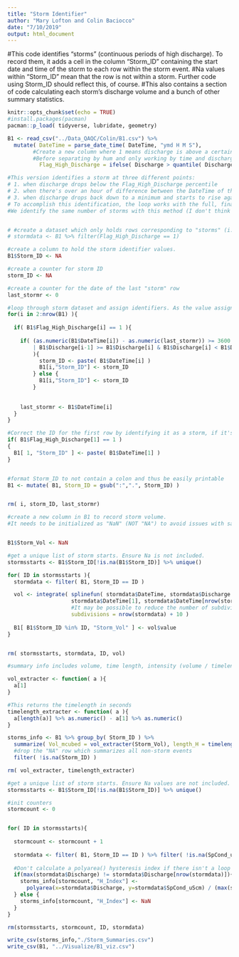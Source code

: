 ```yaml
---
title: "Storm Identifier"
author: "Mary Lofton and Colin Baciocco"
date: "7/10/2019"
output: html_document
---
```


#This code identifies "storms" (continuous periods of high discharge). To record them, it adds a cell in the column "Storm_ID" containing the start date and time of the storm to each row within the storm event.
#Na values within "Storm_ID" mean that the row is not within a storm. Further code using Storm_ID should reflect this, of course.
#This also contains a section of code calculating each storm's discharge volume and a bunch of other summary statistics.


```r
knitr::opts_chunk$set(echo = TRUE)
#install.packages(pacman)
pacman::p_load( tidyverse, lubridate, geometry)
```


```r

B1 <- read_csv("../Data_QAQC/Colin/B1.csv") %>%
  mutate( DateTime = parse_date_time( DateTime, "ymd H M S"),
        #Create a new column where 1 means discharge is above a certain percentile and 0 means it's not
        #Before separating by hum and only working by time and discharge, we identifified about 120 storms with a 99th percentile criterion and 609 with a 90th.
          Flag_High_Discharge = ifelse( Discharge > quantile( Discharge, 0.93, names = FALSE), 1, 0) )
```


```r
#This version identifies a storm at three different points:
# 1. when discharge drops below the Flag_High_Discharge percentile
# 2. when there's over an hour of difference between the DateTime of the current and previous "storm" rows. 
# 3. when discharge drops back down to a minimum and starts to rise again.
# To accomplish this identification, the loop works with the full, finalized dataset instead of only the portion including storms. 
#We identify the same number of storms with this method (I don't think there are all that many events where discharge bottoms out RIGHT below the 90th percentile and then jumps back up over it within the hour), but it's good to be thorough.


# #create a dataset which only holds rows corresponding to "storms" (i.e. rows where discharge is at or above the 90th quantile )
# stormdata <- B1 %>% filter(Flag_High_Discharge == 1)

#create a column to hold the storm identifier values.
B1$Storm_ID <- NA

#create a counter for storm ID
storm_ID <- NA

#create a counter for the date of the last "storm" row
last_stormr <- 0

#loop through storm dataset and assign identifiers. As the value assigned to each row depends on values in the row before it, the loop starts on the second row. This skipping may mean that the dataset starts with a storm the first row may be unidentified, but we manually correct the error with a line of code below.
for(i in 2:nrow(B1) ){
  
  if( B1$Flag_High_Discharge[i] == 1 ){
     
    if( (as.numeric(B1$DateTime[i]) - as.numeric(last_stormr)) >= 3600 
        | B1$Discharge[i-1] >= B1$Discharge[i] & B1$Discharge[i] < B1$Discharge[i+1]
        ){
          storm_ID <- paste( B1$DateTime[i] )
          B1[i,"Storm_ID"] <- storm_ID
        } else {
          B1[i,"Storm_ID"] <- storm_ID
        }
    
    
    last_stormr <- B1$DateTime[i]
  }
}

#Correct the ID for the first row by identifying it as a storm, if it's a storm 
if( B1$Flag_High_Discharge[1] == 1 )
{
  B1[ 1, "Storm_ID" ] <- paste( B1$DateTime[1] )
}


#format Storm_ID to not contain a colon and thus be easily printable
B1 <- mutate( B1, Storm_ID = gsub(":",".", Storm_ID) )


rm( i, storm_ID, last_stormr)
```


```r
#create a new column in B1 to record storm volume.
#It needs to be initialized as "NaN" (NOT "NA") to avoid issues with saving and reading B1 as a csv. Apparently, "NaN" is associated with floats (ie, doubles), while NA is not.


B1$Storm_Vol <- NaN

#get a unique list of storm starts. Ensure Na is not included.
stormsstarts <- B1$Storm_ID[!is.na(B1$Storm_ID)] %>% unique()

for( ID in stormsstarts ){
  stormdata <- filter( B1, Storm_ID == ID )

  vol <- integrate( splinefun( stormdata$DateTime, stormdata$Discharge ),
                    stormdata$DateTime[1], stormdata$DateTime[nrow(stormdata)], 
                    #It may be possible to reduce the number of subdivisions to get this to speed up.
                    subdivisions = nrow(stormdata) + 10 )
  
  B1[ B1$Storm_ID %in% ID, "Storm_Vol" ] <- vol$value
}


rm( stormsstarts, stormdata, ID, vol)
```


```r
#summary info includes volume, time length, intensity (volume / timelength)

vol_extracter <- function( a ){
  a[1]
}

#This returns the timelength in seconds
timelength_extracter <- function( a ){
  a[length(a)] %>% as.numeric() - a[1] %>% as.numeric()
}

storms_info <- B1 %>% group_by( Storm_ID ) %>%
  summarize( Vol_mcubed = vol_extracter(Storm_Vol), length_H = timelength_extracter(DateTime) / 3600, Intensity = Vol_mcubed / length_H ) %>%
  #drop the "NA" row which summarizes all non-storm events
  filter( !is.na(Storm_ID) )

rm( vol_extracter, timelength_extracter)
```


```r

#get a unique list of storm starts. Ensure Na values are not included.
stormsstarts <- B1$Storm_ID[!is.na(B1$Storm_ID)] %>% unique()

#init counters
stormcount <- 0 


for( ID in stormsstarts){
 
  stormcount <- stormcount + 1
  
  stormdata <- filter( B1, Storm_ID == ID ) %>% filter( !is.na(SpCond_uScm) )
  
  #Don't calculate a polyarea() hysteresis index if there isn't a loop
  if(max(stormdata$Discharge) != stormdata$Discharge[nrow(stormdata)]){
    storms_info[stormcount, "H_Index"] <- 
      polyarea(x=stormdata$Discharge, y=stormdata$SpCond_uScm) / (max(stormdata$Discharge) - min(stormdata$Discharge))
  } else {
    storms_info[stormcount, "H_Index"] <- NaN
  }
}

rm(stormsstarts, stormcount, ID, stormdata)
```


```r
write_csv(storms_info,"./Storm_Summaries.csv")
write_csv(B1, "../Visualize/B1_viz.csv")
```